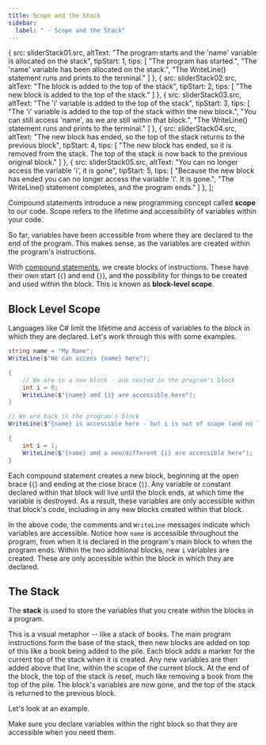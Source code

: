 ```yaml
---
title: Scope and the Stack
sidebar:
  label: " - Scope and the Stack"
---
```




  {
    src: sliderStack01.src,
    altText: "The program starts and the 'name' variable is allocated on the stack",
    tipStart: 1,
    tips: [
      "The program has started.",
      "The 'name' variable has been allocated on the stack.",
      "The WriteLine() statement runs and prints to the terminal."
    ]
  },
  {
    src: sliderStack02.src,
    altText: "The block is added to the top of the stack",
    tipStart: 2,
    tips: [
      "The new block is added to the top of the stack."
    ]
  },
  {
    src: sliderStack03.src,
    altText: "The 'i' variable is added to the top of the stack",
    tipStart: 3,
    tips: [
      "The 'i' variable is added to the top of the stack within the new block.",
      "You can still access 'name', as we are still within that block.",
      "The WriteLine() statement runs and prints to the terminal."
    ]
  },
  {
    src: sliderStack04.src,
    altText: "The new block has ended, so the top of the stack returns to the previous block",
    tipStart: 4,
    tips: [
      "The new block has ended, so it is removed from the stack. The top of the stack is now back to the previous original block."
    ]
  },
  {
    src: sliderStack05.src,
    altText: "You can no longer access the variable 'i', it is gone",
    tipStart: 5,
    tips: [
      "Because the new block has ended you can no longer access the variable 'i'. It is gone.",
      "The WriteLine() statement completes, and the program ends."
    ]
  },
];

Compound statements introduce a new programming concept called **scope** to our code. Scope refers to the lifetime and accessibility of variables within your code.

So far, variables have been accessible from where they are declared to the end of the program. This makes sense, as the variables are created within the program's instructions.

With [compound statements](/book/part-1-instructions/3-control-flow/2-trailside/02-0-compound-statement), we create blocks of instructions. These have their own start (`{`) and end (`}`), and the possibility for things to be created and used within the block. This is known as **block-level scope**.

## Block Level Scope

Languages like C# limit the lifetime and access of variables to the *block* in which they are declared. Let's work through this with some examples.

```csharp
string name = "My Name";
WriteLine($"We can access {name} here");

{
    // We are in a new block - one nested in the program's block
    int i = 0;
    WriteLine($"{name} amd {i} are accessible here");
}

// We are back in the program's block
WriteLine($"{name} is accessible here - but i is out of scope (and no longer exists)");

{
    int i = 1;
    WriteLine($"{name} amd a new/different {i} are accessible here");
}
```

Each compound statement creates a new block, beginning at the open brace (`{`) and ending at the close brace (`}`). Any variable or constant declared within that block will live until the block ends, at which time the variable is destroyed. As a result, these variables are only accessible within that block's code, including in any new blocks created within that block.

In the above code, the comments and `WriteLine` messages indicate which variables are accessible. Notice how `name` is accessible throughout the program, from when it is declared in the program's main block to when the program ends. Within the two additional blocks, new `i` variables are created. These are only accessible within the block in which they are declared.

## The Stack

The **stack** is used to store the variables that you create within the blocks in a program.

This is a visual metaphor -- like a stack of books. The main program instructions form the base of the stack, then new blocks are added on top of this like a book being added to the pile. Each block adds a marker for the current top of the stack when it is created. Any new variables are then added above that line, within the scope of the current block. At the end of the block, the top of the stack is reset, much like removing a book from the top of the pile. The block's variables are now gone, and the top of the stack is returned to the previous block.

Let's look at an example.

<MySwiper client:only height="" images={sliderImagesStack}></MySwiper>

Make sure you declare variables within the right block so that they are accessible when you need them.
